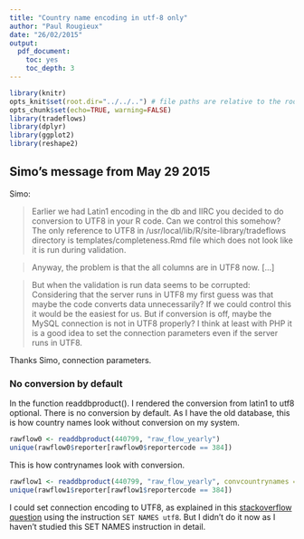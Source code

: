 ```yaml
---
title: "Country name encoding in utf-8 only"
author: "Paul Rougieux"
date: "26/02/2015"
output:
  pdf_document:
    toc: yes
    toc_depth: 3
---
```



```r
library(knitr)
opts_knit$set(root.dir="../../..") # file paths are relative to the root of the project directory
opts_chunk$set(echo=TRUE, warning=FALSE)
library(tradeflows)
library(dplyr)
library(ggplot2)
library(reshape2)
``` 



## Simo's message from May 29 2015  
Simo:

> Earlier we had Latin1 encoding in the db and IIRC you decided to do conversion to UTF8 in your R code. Can we control this somehow? The only reference to UTF8 in /usr/local/lib/R/site-library/tradeflows directory is templates/completeness.Rmd file which does not look like it is run during validation.
 
> Anyway, the problem is that the all columns are in UTF8 now. [...]
 
> But when the validation is run data seems to be corrupted:
> Considering that the server runs in UTF8
> my first guess was that maybe the code converts data unnecessarily? If we could control this it would be the easiest for us. But if conversion is off, maybe the MySQL connection is not in UTF8 properly? I think at least with PHP it is a good idea to set the connection parameters even if the server runs in UTF8.

Thanks Simo, connection parameters. 

### No conversion by default
In the function readdbproduct(). 
I rendered the conversion from latin1 to utf8 optional. There is no conversion by default.
As I have the old database, this is how country names look without conversion on my system.

```r
rawflow0 <- readdbproduct(440799, "raw_flow_yearly")
unique(rawflow0$reporter[rawflow0$reportercode == 384])
``` 

This is how contrynames look with conversion. 
```r
rawflow1 <- readdbproduct(440799, "raw_flow_yearly", convcountrynames = TRUE)
unique(rawflow1$reporter[rawflow1$reportercode == 384])
```


I could set connection encoding to UTF8, as explained in this 
[stackoverflow question](http://stackoverflow.com/questions/12869778/fetching-utf-8-text-from-mysql-in-r-returns) using the instruction `SET NAMES utf8`.
But I didn't do it now as I haven't studied this SET NAMES instruction in detail.
